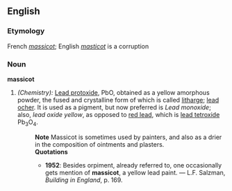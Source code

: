 ==English==

===Etymology===
French ''[[massicot]]''; English ''[[masticot]]'' is a corruption

===Noun===
'''massicot'''
# ''(Chemistry):'' [[Lead protoxide]], PbO, obtained as a yellow amorphous powder, the fused and crystalline form of which is called [[litharge]]; [[lead ocher]].  It is used as a pigment, but now preferred is ''Lead monoxide''; also, ''lead oxide yellow'', as opposed to [[red lead]], which is [[lead tetroxide]] Pb<sub>3</sub>O<sub>4</sub>.
#:'''Note''' Massicot is sometimes used by painters, and also as a drier in the composition of ointments and plasters.
#:'''Quotations'''
#:*'''1952''': Besides orpiment, already referred to, one occasionally gets mention of '''massicot''', a yellow lead paint. &mdash; L.F. Salzman, ''Building in England'', p. 169.
